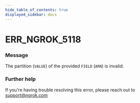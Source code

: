 ```yaml
---
hide_table_of_contents: true
displayed_sidebar: docs
---
```



# ERR_NGROK_5118

### Message
The partition (`VALUE`) of the provided `FIELD` (`ARN`) is invalid.

<ErrorDetails error='err_ngrok_5118' />


### Further help
If you're having trouble resolving this error, please reach out to [support@ngrok.com](mailto:support@ngrok.com?subject=Help%20with%20ERR_NGROK_5118)

